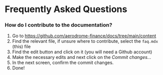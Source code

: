 # Frequently Asked Questions

### How do I contribute to the documentation?

1. Go to https://github.com/aerodrome-finance/docs/tree/main/content
2. Find the relevant file, if unsure where to contribute, select the `faq.mdx` (this) file
3. Find the edit button and click on it (you will need a Github account)
4. Make the necessary edits and next click on the _Commit changes..._
5. In the next screen, confirm the commit changes.
6. Done!
